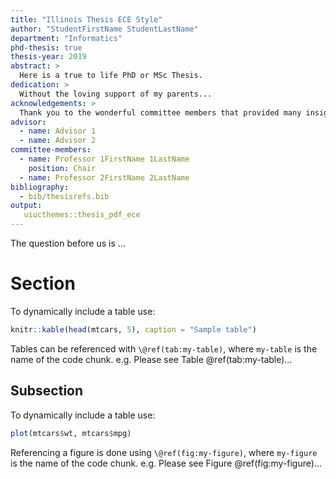 ```yaml
---
title: "Illinois Thesis ECE Style"
author: "StudentFirstName StudentLastName"
department: "Informatics"
phd-thesis: true
thesis-year: 2019
abstract: >
  Here is a true to life PhD or MSc Thesis.
dedication: >
  Without the loving support of my parents...
acknowledgements: >
  Thank you to the wonderful committee members that provided many insights.
advisor:
  - name: Advisor 1
  - name: Advisor 2
committee-members:
  - name: Professor 1FirstName 1LastName
    position: Chair
  - name: Professor 2FirstName 2LastName
bibliography: 
  - bib/thesisrefs.bib
output: 
   uiucthemes::thesis_pdf_ece
---
```


The question before us is ...

# Section

To dynamically include a table use: 

```r
knitr::kable(head(mtcars, 5), caption = "Sample table")
```

Tables can be referenced with `\@ref(tab:my-table)`, where `my-table` is
the name of the code chunk. e.g. Please see Table \@ref(tab:my-table)...

## Subsection

To dynamically include a table use: 

```r
plot(mtcars$wt, mtcars$mpg)
```

Referencing a figure is done using `\@ref(fig:my-figure)`, where `my-figure` is
the name of the code chunk. e.g. Please see Figure \@ref(fig:my-figure)...

